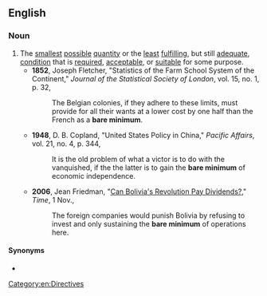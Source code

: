 ==English==

===Noun===
{{en-noun|?}}

# The [[smallest]] [[possible]] [[quantity]] or the [[least]] [[fulfilling]], but still [[adequate]], [[condition]] that is [[require]]d, [[acceptable]], or [[suitable]] for some purpose.
#* '''1852''', Joseph Fletcher, "Statistics of the Farm School System of the Continent," ''Journal of the Statistical Society of London'', vol. 15, no. 1, p. 32,
#*: The Belgian colonies, if they adhere to these limits, must provide for all their wants at a lower cost by one half than the French as a '''bare minimum'''.
#* '''1948''', D. B. Copland, "United States Policy in China," ''Pacific Affairs'', vol. 21, no. 4, p. 344,
#*: It is the old problem of what a victor is to do with the vanquished, if the the latter is to gain the '''bare minimum''' of economic independence.
#* '''2006''', Jean Friedman, "[http://www.time.com/time/world/article/0,8599,1553207,00.html Can Bolivia's Revolution Pay Dividends?]," ''Time'', 1 Nov.,
#*: The foreign companies would punish Bolivia by refusing to invest and only sustaining the '''bare minimum''' of operations here.

====Synonyms====
* {{l|en|modicum}}

[[Category:en:Directives]]